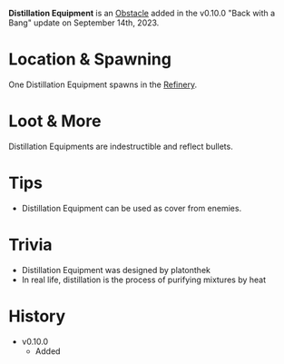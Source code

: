 **Distillation Equipment** is an [Obstacle](/obstacles) added in the v0.10.0 "Back with a Bang" update on September 14th, 2023.

# Location & Spawning
One Distillation Equipment spawns in the [Refinery](/buildings/refinery).

# Loot & More
Distillation Equipments are indestructible and reflect bullets.

# Tips
- Distillation Equipment can be used as cover from enemies.

# Trivia
- Distillation Equipment was designed by platonthek
- In real life, distillation is the process of purifying mixtures by heat

# History
- v0.10.0
    - Added